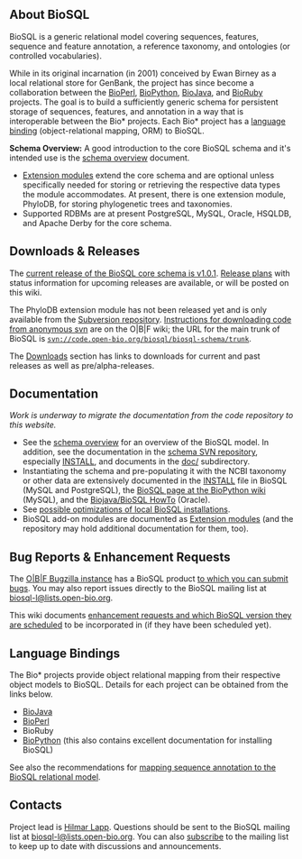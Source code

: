 ==About BioSQL==

BioSQL is a generic relational model covering sequences, features, sequence and feature annotation, a reference taxonomy, and ontologies (or controlled vocabularies). 

While in its original incarnation (in 2001) conceived by Ewan Birney as a local relational store for GenBank, the project has since become a collaboration between the [[bp:Main Page|BioPerl]], [[biopython:Main Page|BioPython]], [[bj:Main Page|BioJava]], and [http://bioruby.org BioRuby] projects. The goal is to build a sufficiently generic schema for persistent storage of sequences, features, and annotation in a way that is interoperable between the Bio* projects. Each Bio* project has a [[#Language Bindings|language binding]] (object-relational mapping, ORM) to BioSQL.

'''Schema Overview:''' A good introduction to the core BioSQL schema and it's intended use is the [[Schema Overview|schema overview]] document.

* [[Extensions|Extension modules]] extend the core schema and are optional unless specifically needed for storing or retrieving the respective data types the module accommodates. At present, there is one extension module, PhyloDB, for storing phylogenetic trees and taxonomies.
* Supported RDBMs are at present PostgreSQL, MySQL, Oracle, HSQLDB, and Apache Derby for the core schema.

== Downloads & Releases ==

The [[Downloads|current release of the BioSQL core schema is v1.0.1]]. [[Releases|Release plans]] with status information for upcoming releases are available, or will be posted on this wiki. 

The PhyloDB extension module has not been released yet and is only available from the [http://code.open-bio.org/svnweb/index.cgi/biosql/browse/biosql-schema/trunk Subversion repository]. [http://open-bio.org/wiki/SourceCode#Downloading_and_updating_code_via_Anonymous_SVN Instructions for downloading code from anonymous svn] are on the O|B|F wiki; the URL for the main trunk of BioSQL is <code>svn://code.open-bio.org/biosql/biosql-schema/trunk</code>.

The [[Downloads]] section has links to downloads for current and past releases as well as pre/alpha-releases.

== Documentation ==

''Work is underway to migrate the documentation from the code repository to this website.''

* See the [[Schema Overview|schema overview]] for an overview of the BioSQL model. In addition, see the documentation in the [http://code.open-bio.org/svnweb/index.cgi/biosql/browse/biosql-schema/trunk schema SVN repository], especially [http://code.open-bio.org/svnweb/index.cgi/biosql/view/biosql-schema/trunk/INSTALL INSTALL], and documents in the [http://code.open-bio.org/svnweb/index.cgi/biosql/browse/biosql-schema/trunk/doc doc/] subdirectory.
* Instantiating the schema and pre-populating it with the NCBI taxonomy or other data are extensively documented in the [http://code.open-bio.org/svnweb/index.cgi/biosql/view/biosql-schema/trunk/INSTALL INSTALL] file in BioSQL (MySQL and PostgreSQL), the [[biopython:BioSQL|BioSQL page at the BioPython wiki]] (MySQL), and the [http://code.open-bio.org/svnweb/index.cgi/biosql/checkout/biosql-schema/trunk/doc/bj_and_bsql_oracle_howto.htm Biojava/BioSQL HowTo] (Oracle).
* See [[Optimizations|possible optimizations of local BioSQL installations]].
* BioSQL add-on modules are documented as [[Extensions|Extension modules]] (and the repository may hold additional documentation for them, too).

== Bug Reports & Enhancement Requests ==

The [http://bugzilla.open-bio.org O|B|F Bugzilla instance] has a BioSQL product [http://bugzilla.open-bio.org/enter_bug.cgi?product=BioSQL to which you can submit bugs]. You may also report issues directly to the BioSQL mailing list at [mailto:biosql-l%40lists%2eopen-bio%2eorg biosql-l&#64;lists&#46;open-bio&#46;org].

This wiki documents [[Enhancement Requests|enhancement requests and which BioSQL version they are scheduled]] to be incorporated in (if they have been scheduled yet).

==Language Bindings==
The Bio* projects provide object relational mapping from their respective object models to BioSQL. Details for each project can be obtained from the links below.

* [[BioJava BioSQL ORM|BioJava]]
* [[bp:Bioperl-db|BioPerl]]
* BioRuby
* [[biopython:BioSQL|BioPython]] (this also contains excellent documentation for installing BioSQL)
See also the recommendations for [[Annotation Mapping|mapping sequence annotation to the BioSQL relational model]].

==Contacts==
Project lead is [[bp:Hilmar Lapp|Hilmar Lapp]]. Questions should be sent to the BioSQL mailing list at [mailto:biosql-l%40lists%2eopen-bio%2eorg biosql-l&#64;lists&#46;open-bio&#46;org].  You can also [http://open-bio.org/mailman/listinfo/biosql-l subscribe] to the mailing list to keep up to date with discussions and announcements.